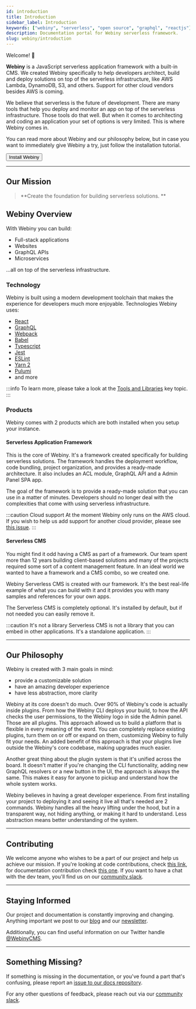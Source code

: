 ```yaml
---
id: introduction
title: Introduction
sidebar_label: Introduction
keywords: ["webiny", "serverless", "open source", "graphql", "reactjs"]
description: Documentation portal for Webiny serverless framework.
slug: webiny/introduction
---
```



<Theme>

Welcome! 👋

**Webiny** is a JavaScript serverless application framework with a built-in CMS. We created Webiny specifically to help developers architect, build and deploy solutions on top of the serverless infrastructure, like AWS Lambda, DynamoDB, S3, and others. Support for other cloud vendors besides AWS is coming.

We believe that serverless is the future of development. There are many tools that help you deploy and monitor an app on top of the serverless infrastructure. Those tools do that well. But when it comes to architecting and coding an application your set of options is very limited. This is where Webiny comes in.

You can read more about Webiny and our philosophy below, but in case you want to immediately give Webiny a try, just follow the installation tutorial.

<Link href="/docs/tutorials/install-webiny">
  <Button>Install Webiny</Button>
</Link>

---

## Our Mission

> **Create the foundation for building serverless solutions. **


## Webiny Overview

With Webiny you can build:

- Full-stack applications
- Websites
- GraphQL APIs
- Microservices

...all on top of the serverless infrastructure.

### Technology

Webiny is built using a modern development toolchain that makes the experience for developers much more enjoyable. Technologies Webiny uses:

- [React](https://reactjs.org/)
- [GraphQL](https://graphql.org/)
- [Webpack](https://webpack.js.org/)
- [Babel](https://babeljs.io)
- [Typescript](https://www.typescriptlang.org)
- [Jest](https://jestjs.io)
- [ESLint](https://eslint.org)
- [Yarn 2](http://yarnpkg.com)
- [Pulumi](http://pulumi.com)
- and more

:::info
To learn more, please take a look at the [Tools and Libraries](/docs/key-topics/tools-libraries) key topic.
:::

### Products

Webiny comes with 2 products which are both installed when you setup
your instance.

#### Serverless Application Framework

This is the core of Webiny. It's a framework created specifically for building serverless solutions. The framework handles the deployment workflow, code bundling, project organization, and provides a ready-made architecture. It also includes an ACL module, GraphQL API and a Admin Panel SPA app.

The goal of the framework is to provide a ready-made solution that you can use in a matter of minutes. Developers should no longer deal with the complexities that come with using serverless infrastructure.

:::caution Cloud support
At the moment Webiny only runs on the AWS cloud. If you wish to help us add support for another cloud provider, please see [this issue](https://github.com/webiny/webiny-js/issues/1150).
:::

#### Serverless CMS

You might find it odd having a CMS as part of a framework. Our team spent more than 12 years building client-based solutions and many of the projects required some sort of a content management feature. In an ideal world we wanted to have a framework and a CMS combo, so we created one.

Webiny Serverless CMS is created with our framework. It's the best real-life example of what you can build with it and it provides you with many samples and references for your own apps.

The Serverless CMS is completely optional. It's installed by default, but if not needed you can easily remove it.

:::caution It's not a library
Serverless CMS is not a library that you can embed in other applications. It's a standalone application.
:::

---

## Our Philosophy

Webiny is created with 3 main goals in mind:
- provide a customizable solution
- have an amazing developer experience
- have less abstraction, more clarity

Webiny at its core doesn't do much. Over 90% of Webiny's code is actually inside plugins. From how the Webiny CLI deploys your build, to how the API checks the user permissions, to the Webiny logo in side the Admin panel. Those are all plugins. This approach allowed us to build a platform that is flexible in every meaning of the word. You can completely replace existing plugins, turn them on or off or expand on them, customizing Webiny to fully fit your needs. An added benefit of this approach is that your plugins live outside the Webiny's core codebase, making upgrades much easier.

Another great thing about the plugin system is that it's unified across the board. It doesn't matter if you're changing the CLI functionality, adding new GraphQL resolvers or a new button in the UI, the approach is always the same. This makes it easy for anyone to pickup and understand how the whole system works.

Webiny believes in having a great developer experience. From first installing your project to deploying it and seeing it live all that's needed are 2 commands. Webiny handles all the heavy lifting under the hood, but in a transparent way, not hiding anything, or making it hard to understand. Less abstraction means better understanding of the system.

---


<!---
## Learn Webiny

:::caution Webiny Beta
These articles are currently under construction. 🚧
:::

Your journey to learning Webiny can take a few different paths, depending on your use-case and what you want to do. Here are a few main paths you can choose to take and the suggested resources.

### Build applications with Webiny

To successfully build apps it's important to know some of the basic concepts and inner workings of Webiny. We've suggest you go through the following set of articles:

- [Plugin system explained](#!) <Badge variant="outline">Key topic</Badge>
- [How is the data saved inside a database](#!) <Badge variant="outline">Key topic</Badge>
- [Development best practice](#!) <Badge variant="outline">Guide</Badge>
- [Data modelling](#!) <Badge variant="outline">Guide</Badge>
- [Create an application](#!) <Badge variant="outline">Tutorial</Badge>
- [Create a custom permission](#!) <Badge variant="outline">Tutorial</Badge>

### Use the Headless CMS

Webiny Headless CMS comes with a GraphQL API, a UI to model your content and a UI for editors to input records. To successfully adopt the Headless CMS, we recommend the following articles:

- [Create a content model and access the records](#!) <Badge variant="outline">Tutorial</Badge>
- [Using the GraphQ API](#!) <Badge variant="outline">Guide</Badge>
- [Trigger a static site builds with webhooks](#!) <Badge variant="outline">Guide</Badge>
- [Headless CMS API](#!) <Badge variant="outline">Reference</Badge>
- [Using the Headless CMS](#!) <Badge variant="outline">Using Webiny apps</Badge>

### Create landing pages using Page Builder and Form Builder

Webiny Page Builder and Form Builder might look as simple drag and drop tools, but they can do much more. We recommend you get yourself familiarized with the options, as well as ways to extend their functionality if needed.

- [Create an publish a page](#!) <Badge variant="outline">Tutorial</Badge>
- [Create a Page Builder plugin](#!) <Badge variant="outline">Tutorial</Badge>
- [3rd party app integration](#!) <Badge variant="outline">Tutorial</Badge>
- [Create and publish a form](#!) <Badge variant="outline">Tutorial</Badge>
- [Connect a custom domain](#!) <Badge variant="outline">Guide</Badge>
- [Secure Page Builder pages](#!) <Badge variant="outline">Guide</Badge>

---

-->

## Contributing

We welcome anyone who wishes to be a part of our project and help us achieve our mission. If you're looking at code contributions, check [this link](https://github.com/webiny/webiny-js/blob/next/docs/CONTRIBUTING.md), for documentation contribution check [this one](/docs/contributing/documentation). If you want to have a chat with the dev team, you'll find us on our [community slack](https://www.webiny.com/slack).

---

## Staying Informed

Our project and documentation is constantly improving and changing. Anything important we post to our [blog](https://www.webiny.com/blog) and our [newsletter](https://landing.mailerlite.com/webforms/landing/g9f1i1).

Additionally, you can find useful information on our Twitter handle [@WebinyCMS](https://twitter.com/WebinyCMS).

---

## Something Missing?

If something is missing in the documentation, or you've found a part that's confusing, please report an [issue to our docs repository](https://github.com/webiny/docs.webiny.com/issues/new).

For any other questions of feedback, please reach out via our [community slack](https://www.webiny.com/slack).

</Theme>
